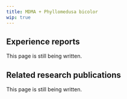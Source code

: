 ---
title: MDMA + Phyllomedusa bicolor
wip: true
---

## Experience reports

This page is still being written.

## Related research publications

This page is still being written.

